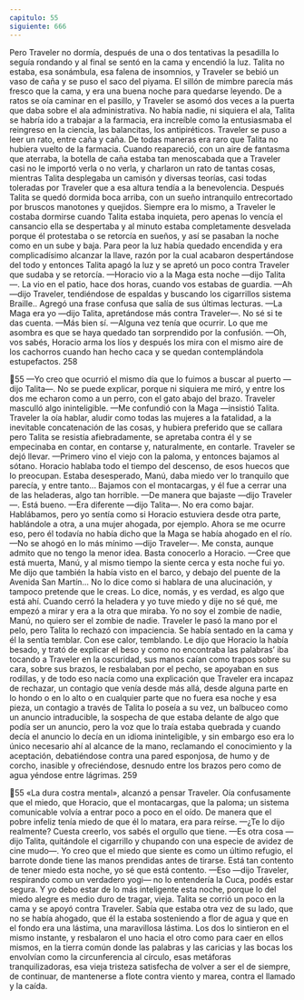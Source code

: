 ```yaml
---
capitulo: 55
siguiente: 666
---
```


Pero Traveler no dormía, después de una o dos tentativas la pesadilla lo
seguía rondando y al final se sentó en la cama y encendió la luz. Talita no estaba,
esa sonámbula, esa falena de insomnios, y Traveler se bebió un vaso de caña y se
puso el saco del piyama. El sillón de mimbre parecía más fresco que la cama, y
era una buena noche para quedarse leyendo. De a ratos se oía caminar en el
pasillo, y Traveler se asomó dos veces a la puerta que daba sobre el ala
administrativa. No había nadie, ni siquiera el ala, Talita se habría ido a trabajar a
la farmacia, era increíble como la entusiasmaba el reingreso en la ciencia, las
balancitas, los antipiréticos. Traveler se puso a leer un rato, entre caña y caña. De
todas maneras era raro que Talita no hubiera vuelto de la farmacia. Cuando
reapareció, con un aire de fantasma que aterraba, la botella de caña estaba tan
menoscabada que a Traveler casi no le importó verla o no verla, y charlaron un
rato de tantas cosas, mientras Talita desplegaba un camisón y diversas teorías,
casi todas toleradas por Traveler que a esa altura tendía a la benevolencia.
Después Talita se quedó dormida boca arriba, con un sueño intranquilo
entrecortado por bruscos manotones y quejidos. Siempre era lo mismo, a
Traveler le costaba dormirse cuando Talita estaba inquieta, pero apenas lo vencía
el cansancio ella se despertaba y al minuto estaba completamente desvelada
porque él protestaba o se retorcía en sueños, y así se pasaban la noche como en
un sube y baja. Para peor la luz había quedado encendida y era complicadísimo
alcanzar la llave, razón por la cual acabaron despertándose del todo y entonces
Talita apagó la luz y se apretó un poco contra Traveler que sudaba y se retorcía.
—Horacio vio a la Maga esta noche —dijo Talita—. La vio en el patio, hace
dos horas, cuando vos estabas de guardia.
—Ah —dijo Traveler, tendiéndose de espaldas y buscando los cigarrillos
sistema Braille.. Agregó una frase confusa que salía de sus últimas lecturas.
—La Maga era yo —dijo Talita, apretándose más contra Traveler—. No sé si te
das cuenta.
—Más bien sí.
—Alguna vez tenía que ocurrir. Lo que me asombra es que se haya quedado
tan sorprendido por la confusión. —Oh, vos sabés, Horacio arma los líos y
después los mira con el mismo aire de los cachorros cuando han hecho caca y se
quedan contemplándola estupefactos.
258

55
—Yo creo que ocurrió el mismo día que lo fuimos a buscar al puerto —dijo
Talita—. No se puede explicar, porque ni siquiera me miró, y entre los dos me
echaron como a un perro, con el gato abajo del brazo.
Traveler masculló algo ininteligible.
—Me confundió con la Maga —insistió Talita.
Traveler la oía hablar, aludir como todas las mujeres a la fatalidad, a la
inevitable concatenación de las cosas, y hubiera preferido que se callara pero
Talita se resistía afiebradamente, se apretaba contra él y se empecinaba en contar,
en contarse y, naturalmente, en contarle. Traveler se dejó llevar.
—Primero vino el viejo con la paloma, y entonces bajamos al sótano. Horacio
hablaba todo el tiempo del descenso, de esos huecos que lo preocupan. Estaba
desesperado, Manú, daba miedo ver lo tranquilo que parecía, y entre tanto...
Bajamos con el montacargas, y él fue a cerrar una de las heladeras, algo tan
horrible.
—De manera que bajaste —dijo Traveler—. Está bueno.
—Era diferente —dijo Talita—. No era como bajar. Hablábamos, pero yo
sentía como si Horacio estuviera desde otra parte, hablándole a otra, a una mujer
ahogada, por ejemplo. Ahora se me ocurre eso, pero él todavía no había dicho
que la Maga se había ahogado en el río.
—No se ahogó en lo más mínimo —dijo Traveler—. Me consta, aunque
admito que no tengo la menor idea. Basta conocerlo a Horacio.
—Cree que está muerta, Manú, y al mismo tiempo la siente cerca y esta noche
fui yo. Me dijo que también la había visto en el barco, y debajo del puente de la
Avenida San Martín... No lo dice como si hablara de una alucinación, y tampoco
pretende que le creas. Lo dice, nomás, y es verdad, es algo que está ahí. Cuando
cerró la heladera y yo tuve miedo y dije no sé qué, me empezó a mirar y era a la
otra que miraba. Yo no soy el zombie de nadie, Manú, no quiero ser el zombie de
nadie.
Traveler le pasó la mano por el pelo, pero Talita lo rechazó con impaciencia.
Se había sentado en la cama y él la sentía temblar. Con ese calor, temblando. Le
dijo que Horacio la había besado, y trató de explicar el beso y como no
encontraba las palabras’ iba tocando a Traveler en la oscuridad, sus manos caían
como trapos sobre su cara, sobre sus brazos, le resbalaban por el pecho, se
apoyaban en sus rodillas, y de todo eso nacía como una explicación que Traveler
era incapaz de rechazar, un contagio que venía desde más allá, desde alguna
parte en lo hondo o en lo alto o en cualquier parte que no fuera esa noche y esa
pieza, un contagio a través de Talita lo poseía a su vez, un balbuceo como un
anuncio intraducible, la sospecha de que estaba delante de algo que podía ser un
anuncio, pero la voz que lo traía estaba quebrada y cuando decía el anuncio lo
decía en un idioma ininteligible, y sin embargo eso era lo único necesario ahí al
alcance de la mano, reclamando el conocimiento y la aceptación, debatiéndose
contra una pared esponjosa, de humo y de corcho, inasible y ofreciéndose,
desnudo entre los brazos pero como de agua yéndose entre lágrimas.
259

55
«La dura costra mental», alcanzó a pensar Traveler. Oía confusamente que el
miedo, que Horacio, que el montacargas, que la paloma; un sistema comunicable
volvía a entrar poco a poco en el oído. De manera que el pobre infeliz tenía
miedo de que él lo matara, era para reírse.
—¿Te lo dijo realmente? Cuesta creerlo, vos sabés el orgullo que tiene.
—Es otra cosa —dijo Talita, quitándole el cigarrillo y chupando con una
especie de avidez de cine mudo—. Yo creo que el miedo que siente es como un
último refugio, el barrote donde tiene las manos prendidas antes de tirarse. Está
tan contento de tener miedo esta noche, yo sé que está contento.
—Eso —dijo Traveler, respirando como un verdadero yogi— no lo entendería
la Cuca, podés estar segura. Y yo debo estar de lo más inteligente esta noche,
porque lo del miedo alegre es medio duro de tragar, vieja.
Talita se corrió un poco en la cama y se apoyó contra Traveler. Sabía que
estaba otra vez de su lado, que no se había ahogado, que él la estaba sosteniendo
a flor de agua y que en el fondo era una lástima, una maravillosa lástima. Los
dos lo sintieron en el mismo instante, y resbalaron el uno hacia el otro como para
caer en ellos mismos, en la tierra común donde las palabras y las caricias y las
bocas los envolvían como la circunferencia al círculo, esas metáforas
tranquilizadoras, esa vieja tristeza satisfecha de volver a ser el de siempre, de
continuar, de mantenerse a flote contra viento y marea, contra el llamado y la
caída.

